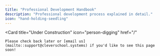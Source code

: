 ```yaml
---
title: "Professional Development Handbook"
description: "Professional development process explained in detail."
icon: "hand-holding-seedling"
---
```


<Card
    title="Under Construction"
    icon="person-digging"
    href="/"
>
    Please check back later or [email us](mailto::support@cleverschool.systems) if you'd like to see this page soon!
</Card>
